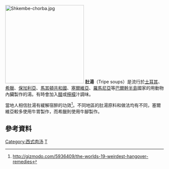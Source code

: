 [[File:Shkembe-chorba.jpg|250px]]
'''肚湯'''（Tripe soups）是流行於[[土耳其|土耳其]]、[[希臘|希臘]]、[[保加利亞|保加利亞]]、[[馬其頓共和國|馬其頓共和國]]、[[塞爾維亞|塞爾維亞]]、[[羅馬尼亞|羅馬尼亞]]等[[巴爾幹半島|巴爾幹半島]]國家的用動物內臟製作的湯。有時會加入[[醋|醋]]或[[檸檬|檸檬]]汁調味。

當地人相信肚湯有緩解宿醉的功效<ref>http://gizmodo.com/5936409/the-worlds-19-weirdest-hangover-remedies</ref>。不同地區的肚湯原料和做法均有不同，塞爾維亞較多使用牛胃製作，而希臘則使用牛腳製作。

==參考資料==
{{Reflist}}
[[Category:西式肉汤|Category:西式肉汤]]
[[Category:保加利亞飲食|T]]